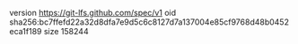 version https://git-lfs.github.com/spec/v1
oid sha256:bc7ffefd22a32d8dfa7e9d5c6c8127d7a137004e85cf9768d48b0452eca1f189
size 158244
